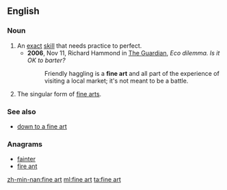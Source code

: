 ==English==

===Noun===
{{en-noun}}

# An [[exact]] [[skill]] that needs practice to perfect.
#* '''2006''', Nov 11, Richard Hammond in [[w:The Guardian|The Guardian]], ''Eco dilemma. Is it OK to barter?''
#*: Friendly haggling is a '''fine art''' and all part of the experience of visiting a local market; it's not meant to be a battle.
# The singular form of [[fine arts]].

===See also===
* [[down to a fine art]]

===Anagrams===
* [[fainter#English|fainter]]
* [[fire ant#English|fire ant]]

[[zh-min-nan:fine art]]
[[ml:fine art]]
[[ta:fine art]]